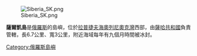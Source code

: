 [[Image:Siberia_SK.png|thumb]]

'''薩爾凱島'''是[[俄羅斯|俄羅斯]]的島嶼，位於[[拉普捷夫海|拉普捷夫海]][[奧列尼奧克灣|奧列尼奧克灣]]西部，由[[薩哈共和國|薩哈共和國]]負責管轄，長6.7公里、寬3公里，附近海域每年有九個月時間被冰封。

{{coord|73.338|N|118.751|E |format=dms |display=title |region:RU-SA_type:isle_source:GNS-enwiki}}

[[Category:俄羅斯島嶼|Category:俄羅斯島嶼]]

{{Russia-geo-stub}}
